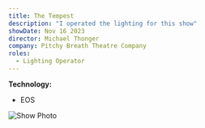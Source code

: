 ```yaml
---
title: The Tempest
description: "I operated the lighting for this show"
showDate: Nov 16 2023
director: Michael Thonger
company: Pitchy Breath Theatre Company
roles:
  - Lighting Operator
---
```


**Technology:**

- EOS

![Show Photo](https://utfs.io/f/5f510f28-f737-41fc-92d5-98429fa2acc6-txt9pg.JPG)
